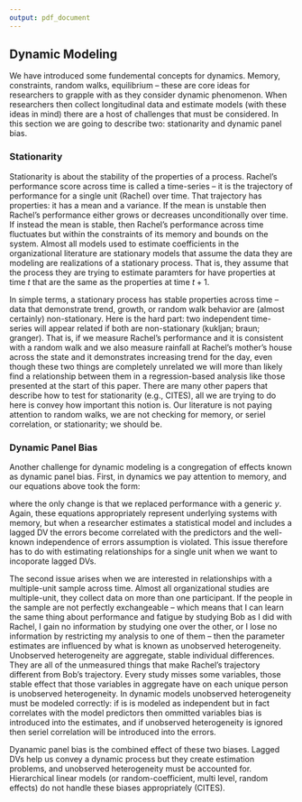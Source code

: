 ```yaml
---
output: pdf_document
---
```


## Dynamic Modeling

We have introduced some fundemental concepts for dynamics. Memory, constraints, random walks, equilibrium -- these are core ideas for researchers to grapple with as they consider dynamic phenomenon. When researchers then collect longitudinal data and estimate models (with these ideas in mind) there are a host of challenges that must be considered. In this section we are going to describe two: stationarity and dynamic panel bias.

### Stationarity

Stationarity is about the stability of the properties of a process. Rachel's performance score across time is called a time-series -- it is the trajectory of performance for a single unit (Rachel) over time. That trajectory has properties: it has a mean and a variance. If the mean is unstable then Rachel's performance either grows or decreases unconditionally over time. If instead the mean is stable, then Rachel's performance across time fluctuates but within the constraints of its memory and bounds on the system. Almost all models used to estimate coefficients in the organizational literature are stationary models that assume the data they are modeling are realizations of a stationary process. That is, they assume that the process they are trying to estimate paramters for have properties at time $t$ that are the same as the properties at time $t + 1$. 

In simple terms, a stationary process has stable properties across time -- data that demonstrate trend, growth, or random walk behavior are (almost certainly) non-stationary. Here is the hard part: two independent time-series will appear related if both are non-stationary (kukljan; braun; granger). That is, if we measure Rachel's performance and it is consistent with a random walk and we also measure rainfall at Rachel's mother's house across the state and it demonstrates increasing trend for the day, even though these two things are completely unrelated we will more than likely find a relationship between them in a regression-based analysis like those presented at the start of this paper. There are many other papers that describe how to test for stationarity (e.g., CITES), all we are trying to do here is convey how important this notion is. Our literature is not paying attention to random walks, we are not checking for memory, or seriel correlation, or stationarity; we should be. 

### Dynamic Panel Bias

Another challenge for dynamic modeling is a congregation of effects known as dynamic panel bias. First, in dynamics we pay attention to memory, and our equations above took the form:

\begin{equation}
y_{t} = a y_{t-1} + e_{t}
\end{equation}

\noindent where the only change is that we replaced performance with a generic $y$. Again, these equations appropriately represent underlying systems with memory, but when a researcher estimates a statistical model and includes a lagged DV the errors become correlated with the predictors and the well-known independence of errors assumption is violated. This issue therefore has to do with estimating relationships for a single unit when we want to incoporate lagged DVs.

The second issue arises when we are interested in relationships with a multiple-unit sample across time. Almost all organizational studies are multiple-unit, they collect data on more than one participant. If the people in the sample are not perfectly exchangeable -- which means that I can learn the same thing about performance and fatigue by studying Bob as I did with Rachel, I gain no information by studying one over the other, or I lose no information by restricting my analysis to one of them -- then the parameter estimates are influenced by what is known as unobserved heterogeneity. Unobserved heterogeneity are aggregate, stable individual differences. They are all of the unmeasured things that make Rachel's trajectory different from Bob's trajectory. Every study misses some variables, those stable effect that those variables in aggregate have on each unique person is unobserved heterogeneity. In dynamic models unobserved heterogeneity must be modeled correctly: if is is modeled as independent but in fact correlates with the model predictors then ommitted variables bias is introduced into the estimates, and if unobserved heterogeneity is ignored then seriel correlation will be introduced into the errors. 

Dyanamic panel bias is the combined effect of these two biases. Lagged DVs help us convey a dynamic process but they create estimation problems, and unobserved heterogeneity must be accounted for. Hierarchical linear models (or random-coefficient, multi level, random effects) do not handle these biases appropriately (CITES). 

